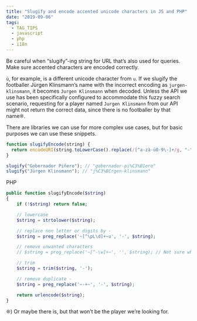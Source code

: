 ```yaml
---
title: "Slugify and encode accented unicode characters in JS and PHP"
date: "2019-09-06"
tags:
  - TAG_TIPS
  - javascript
  - php
  - i18n
---
```


Be careful when “slugify”-ing string for URL that’s also used for queries. Make sure accented characters are encoded correctly.

`ü`, for example, is a different unicode character from `u`. If we slugify the footballer Jürgen Klinsmann’s name with the incorrect encoding as `jurgen-klinsmann`, it becomes `Jurgen Klinsmann` when decoded. Unless the API we use has been specifically configured to accommodate this fuzzy search scenario, requesting for a player named `Jurgen Klinsmann` from our API might not return the correct data, since there is no footballer by that name❊.

There are libraries we can use for more complex use cases, but for basic purposes we can use these snippets.

```js
function slugifyEncode(string) {
  return encodeURI(string.toLowerCase().replace(/[^a-zà-ü0-9\-]+/g, "-"));
}

slugify("Gobernador Piñero"); // "gobernador-pi%C3%B1ero"
slugify("Jürgen Klinsmann"); // "j%C3%BCrgen-klinsmann"
```

PHP

```php
public function slugifyEncode($string)
{
	if (!$string) return false;

	// lowercase
	$string = strtolower($string);

	// replace non letter or digits by -
	$string = preg_replace('~[^\pL\d]+~u', '-', $string);

	// remove unwanted characters
	// $string = preg_replace('~[^-\w]+~', '', $string); // Not sure what this does, try at your own risk. 😛

	// trim
	$string = trim($string, '-');

	// remove duplicate -
	$string = preg_replace('~-+~', '-', $string);

	return urlencode($string);
}
```

<aside>
  ❊) Or maybe there is, but that won’t be the player we’re looking for.
</aside>
